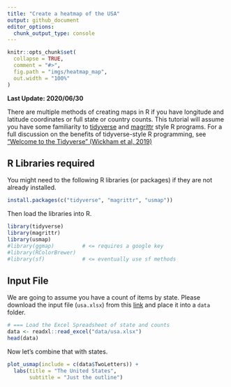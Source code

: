 ```yaml
---
title: "Create a heatmap of the USA"
output: github_document
editor_options: 
  chunk_output_type: console
---
```


```r
knitr::opts_chunk$set(
  collapse = TRUE,
  comment = "#>",
  fig.path = "imgs/heatmap_map",
  out.width = "100%"
)
```

**Last Update: 2020/06/30**

There are multiple methods of creating maps in R if you have longitude and latitude coordinates or full state or country counts. This tutorial will assume you have some familiarity to [tidyverse](https://tidyverse.tidyverse.org/) and [magrittr](https://cran.r-project.org/web/packages/magrittr/vignettes/magrittr.html) style R programs. For a full discussion on the benefits of tidyverse-style R programming, see ["Welcome to the Tidyverse" (Wickham et al, 2019)](https://tidyverse.tidyverse.org/articles/paper.html)

## R Libraries required

You might need to the following R libraries (or packages) if they are not already installed.

```r
install.packages(c("tidyverse", "magrittr", "usmap"))
```

Then load the libraries into R.

```r
library(tidyverse)
library(magrittr)
library(usmap)
#library(ggmap)         # <= requires a google key
#library(RColorBrewer)
#library(sf)            # <= eventually use sf methods
```

## Input File

We are going to assume you have a count of items by state. Please download the input file (`usa.xlsx`) from this [link](data/usa.xlsx) and place it into a `data` folder.



```r
# === Load the Excel Spreadsheet of state and counts
data <- readxl::read_excel("data/usa.xlsx")
head(data)
```

Now let's combine that with states.

```r

plot_usmap(include = c(data$TwoLetters)) +
  labs(title = "The United States",
       subtitle = "Just the outline")

```
